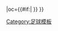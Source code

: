 {{fb team |t=馬瑟韋爾 |tan=马瑟韦尔足球俱乐部 |tc=SCO |abb={{#if:{{{abb|}}}|MTH{{0}}}} |oc={{#if:{{{oc|}}}|{{{oc}}} }} }}<!--
--><noinclude>[[Category:足球模板]]</noinclude>